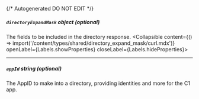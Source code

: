{/* Autogenerated DO NOT EDIT  */}

##### `directoryExpandMask` _object (optional)_
The fields to be included in the directory response.
<Collapsible content={() => import('/content/types/shared/directory_expand_mask/curl.mdx')} openLabel={Labels.showProperties} closeLabel={Labels.hideProperties}>
</Collapsible>

---
##### `appId` _string (optional)_
The AppID to make into a directory, providing identities and more for the C1 app.


